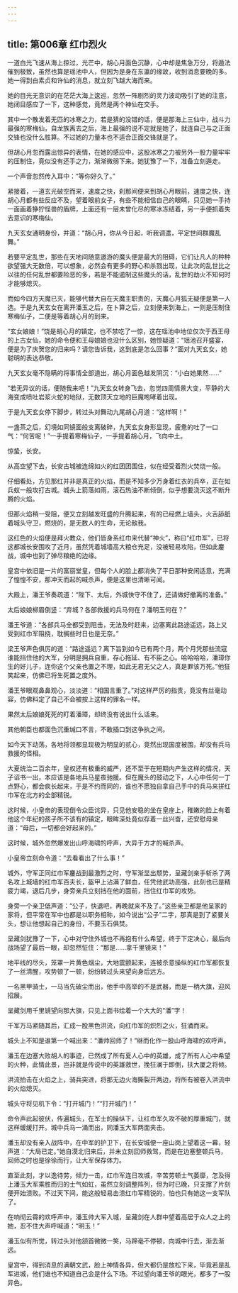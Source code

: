 ```yaml
---
---
---
```

title: 第006章 红巾烈火
---





一道白光飞速从海上掠过，光芒中，胡心月面色沉静，心中却是焦急万分，将遁法催到极致，虽然也算是瑶池中人，但因为是身在东瀛的缘故，收到消息要晚的多。她一得到白素贞和许仙的消息，就立刻飞越大海而来。

她的目光无意识的在茫茫大海上逡巡，忽然一阵剧烈的灵力波动吸引了她的注意，她闭目感应了一下，这种感觉，竟然是两个神仙在交手。

其中一个散发着无匹的冰寒之力，若是猜的没错的话，便是那海上三仙中，战斗力最强的寒梅仙，自龙族离去之后，海上最强的说不定就是她了，就连自己与之正面交锋也没什么胜算。不过她的力量本也不适合正面交锋就是了。

但胡心月忽而露出惊异的表情，在她的感应中，这股冰寒之力被另外一股力量牢牢的压制住，竟似没有还手之力，渐渐微弱下来。她犹豫了一下，准备立刻遁走。

一个声音忽然传入耳中：“等你好久了。”

紧接着，一道玄光破空而来，速度之快，刹那间便来到胡心月眼前，速度之快，连胡心月都有些反应不及，望着眼前女子，有些不能相信自己的眼睛，只见她一手持一面画着狰狞怪兽的盾牌，上面还有一层未曾化尽的寒冰冻结着，另一手便抓着失去意识的寒梅仙。

九天玄女通明身份，并道：“胡心月，你从今日起，听我调遣，平定世间群魔乱舞。”

若要平定乱世，那些在天地间随意遨游的魔头便是最大的阻碍，它们让凡人的种种欲望强大无数倍，可以想象，必然会有更多的野心和杀戮出现，让此次的乱世比之以往的任何乱世都要险恶的多，若是不能遏制这些魔头的话，乱世的劫火不知何时才能够熄灭。

而如今四方天魔已灭，能够代替大自在天魔主职责的，天魔心月狐无疑便是第一人选。于是九天玄女在离开潘玉之后，在卜算之后，立刻便来到海上，一则是压制住寒梅仙子，二便是等着胡心月的到来。

“玄女娘娘！”饶是胡心月的镇定，也不禁吃了一惊，这在瑶池中地位仅次于西王母的上古女仙，她的命令便和王母娘娘也没什么区别，她惊疑道：“瑶池召开盛宴，便是为了庆贺您的归来吗？请您告诉我，这到底是怎么回事？”面对九天玄女，她聪明的表达恭敬。

九天玄女毫不隐瞒的将事情全部道出，胡心月面色越发阴沉：“小白她果然……”

“若无异议的话，便随我来吧！”九天玄女转身飞去，忽觉四周情景大变，平静的大海变成喷吐岩浆火蛇的地狱，无数顶天立地的巨魔咆哮着出现。

于是九天玄女停下脚步，转过头对舞动九尾胡心月道：“这样啊！”

一盏茶之后，幻境如同镜面般支离破碎，九天玄女身形显现，疲惫的吐了一口气：“何苦呢！”一手提着寒梅仙子，一手提着胡心月，飞向中土。

惊蛰，长安。

从高空望下去，长安古城被连绵如火的红团团围住，似在经受着烈火焚烧一般。

仔细看处，方见那红并非是真正的火焰，而是不知多少万身着红衣的兵卒，正在如兵蚁一般攻打古城。城头上箭落如雨，滚石热油不断倾倒，似乎想要浇灭这不断升腾的火焰。

但那火焰稍一受阻，便又立刻越发旺盛的升腾起来，有的已经燃上墙头，火舌舔舐着城头守卫，燃烧的，是无数人的生命，无论敌我。

这红色的火焰便是拜火教众，他们皆身系红巾来代替“神火”，称曰“红巾军”，已将这都城长安围攻了近月，虽然凭着城墙高大粮仓充足，没被轻易攻陷，但如此鏖战，城中也到了弹尽粮绝的边缘。

皇宫中依旧是一片的富丽堂皇，但每个人的脸上都消失了平日那种安闲适意，充满了惶惶不安，那冲天而起的喊杀声，便是这里也清晰可闻。

大殿上，潘王爷奏疏道：“陛下、太后，外城快守不住了，还请做好撤离的准备。”

太后娘娘柳眉倒竖：“弃城？各部救援的兵马何在？潘明玉何在？”

潘王爷道：“各部兵马全都受到阻击，无法及时赶来，边塞离此路途遥远，路上又受到红巾军阻挠，耽搁些时日也是无奈。”

梁王爷声色俱厉的道：“路途遥远？离下旨到如今已有两个月，两个月凭那些流寇谁能挡住他的大军，分明是拥兵自重，存心拖延、有不臣之心。哈哈哈哈，潘璋你生的好儿子，连你这个父亲也置之不理，如此无君无父之人，真是罪该万死。”他狂笑起来，仿佛已将生死置之度外。

潘王爷眼观鼻鼻观心，淡淡道：“相国言重了。”对这样严厉的指责，竟没有丝毫动容，仿佛料定了自己不会被按上这样的罪名一样。

果然太后娘娘死死的盯着潘璋，却终没有说出什么话来。

其他朝臣也都面色沉重缄口不言，不敢插口到这争执之间。

如今天下动荡，各地将领都显现极为明显的贰心，竟然出现国度被围，却没有兵马救援的怪相。

大夏统治二百余年，皇权还有极重的威严，还不至于在短期内产生这样的情况，天子诏书一出，本应该是各地兵马星夜驰援。但在魔头的鼓动之下，人心中任何一丁点野心，都会疯长起来，于是不约而同的，谁也不愿独自拿自己手中的兵马来拼红巾军在北方的全部精锐。

这时候，小皇帝的表现倒令众臣诧异，只见他安稳的坐在皇座上，稚嫩的脸上有着他这个年纪的孩子所不该有的镇定，眼眸深处竟似存着一丝兴奋，还安慰母亲道：“母后，一切都会好起来的。”

这时候，城外忽然爆发出山呼海啸的呼声，大异于方才的喊杀声。

小皇帝立刻命令道：“去看看出了什么事！”

城外，守军正同红巾军鏖战到最激烈之时，守军渐显出颓势，呈藏剑亲手斩杀了两名攻上城墙的红巾军百夫长，盔甲上沾满了鲜血，任凭他武功高强，此刻也已是精疲力竭，退后几步，身旁亲兵立刻挡在他的面前，挡住红巾军的攻势。

身旁一个亲卫低声道：“公子，快退吧，再晚就来不及了。”这些亲卫都是他呈家的家将，但平常在军中也都是以职务相称，如今说出“公子”二字，那真是到了紧要关头，想让他想起自己的身份，不要玉石俱焚。

呈藏剑犹豫了一下，心中对守住外城也不再抱有什么希望，终于下定决心，最后向战场望了最后一眼，却忽然怔住：“那是……拿千里镜来！”

地平线的尽头，笼罩一片黄色烟尘，大地震颤起来，连被杀意操纵的红巾军都恢复了一丝清醒，攻势顿了一顿，纷纷转过头来望向身后远方。

一名黑甲骑士，一马当先破尘而出，他手中高举的不是武器，而是一柄大旗，迎风招展。

呈藏剑用千里镜望向那大旗，只见上面书绘着一个大大的“潘”字！

千军万马紧随其后，汇成一股黑色洪流，向红巾军的炽烈之火，狂涌而来。

城头上不知是谁第一个喊出来：“潘帅回师了！”继而化作一股山呼海啸的欢呼声。

潘玉在边塞大败胡人的事迹，已然成了所有夏人心中的英雄，成了所有人心中希望的火种，此情此景，岂非就是传说中的英雄救世，挽狂澜于即倒，扶大厦之将倾。

洪流拍击在火焰之上，骑兵突进，将那无边火海撕裂开两边，将所有被卷入洪流中的火焰熄灭。

城头守将见机下令：“打开城门！”“打开城门！”

命令声此起彼伏，传遍城头，在军士的操纵下，让红巾军久攻不破的厚重城门，就这样缓缓打开。城中兵马一涌而出，同潘玉大军两面夹击。

潘玉却没有亲入战阵中，在中军的护卫下，在长安城便一座山岗上望着这一幕，轻声道：“大局已定。”她自漠北归来后，并未立刻回师救驾，而是在边塞整顿兵马，回师之时也是徐徐而行，让大军保存体力。

直至此刻，才以逸待劳，倾力一击，红巾军连日攻城，辛苦劳顿士气萎靡，怎及得上潘玉大军乘胜而归的士气如虹，虽然立刻调整阵列，但为时已晚，只支撑了片刻便开始溃败。不过天下间，能这般轻易击溃红巾军精锐的，怕也只有她这一支军队了。

在响彻云霄的欢呼声中，潘玉帅大军入城，呈藏剑在人群中望着高居于众人之上的她，忍不住大声呼喊道：“明玉！”

潘玉似有所觉，转过头对他颔首微微一笑，马蹄毫不停顿，向城中行去，渐去渐远。

皇宫中，得到消息的满朝文武，脸上神情各异，但大都仍是放松下来，毕竟若是乱军进城，他们谁也不知道自己会是什么下场。不过望向潘王爷的眼光，都多了一股异色。